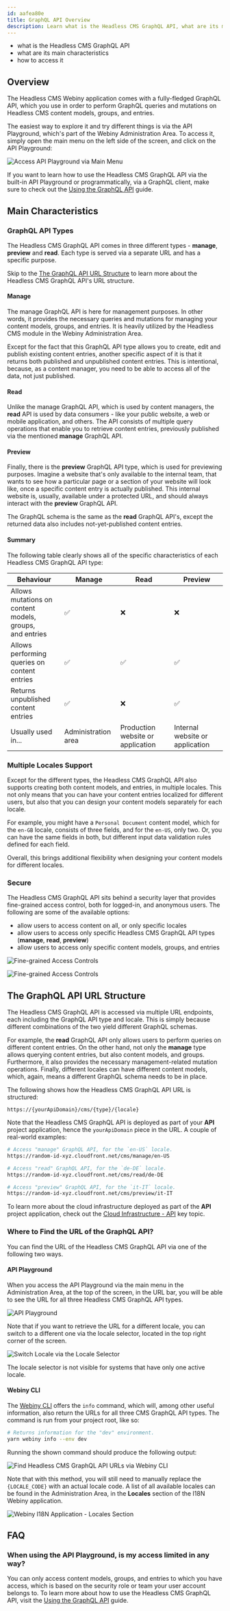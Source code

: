 ```yaml
---
id: aafea80e
title: GraphQL API Overview
description: Learn what is the Headless CMS GraphQL API, what are its main characteristics, and how to access it.
---
```



<Alert type="success" title="What you'll learn">

- what is the Headless CMS GraphQL API
- what are its main characteristics
- how to access it

</Alert>

## Overview

The Headless CMS Webiny application comes with a fully-fledged GraphQL API, which you use in order to perform GraphQL queries and mutations on Headless CMS content models, groups, and entries.

The easiest way to explore it and try different things is via the API Playground, which's part of the Webiny Administration Area. To access it, simply open the main menu on the left side of the screen, and click on the API Playground:

![Access API Playground via Main Menu](./assets/graphql-api/api_playground_from_main_menu.png)

<Alert type="info">

If you want to learn how to use the Headless CMS GraphQL API via the built-in API Playground or
programmatically, via a GraphQL client, make sure to check out the [Using the GraphQL
API](/docs/{version}/headless-cms/basics/using-graphql-api) guide.

</Alert>

## Main Characteristics

### GraphQL API Types

The Headless CMS GraphQL API comes in three different types - **manage**, **preview** and **read**. Each type is served via a separate URL and has a specific purpose.

<Alert type="info">

Skip to the [The GraphQL API URL
Structure](#the-graph-ql-api-url-structure)
to learn more about the Headless CMS GraphQL API's URL structure.

</Alert>

#### Manage

The manage GraphQL API is here for management purposes. In other words, it provides the necessary queries and mutations for managing your content models, groups, and entries. It is heavily utilized by the Headless CMS module in the Webiny Administration Area.

Except for the fact that this GraphQL API type allows you to create, edit and publish existing content entries, another specific aspect of it is that it returns both published and unpublished content entries. This is intentional, because, as a content manager, you need to be able to access all of the data, not just published.

#### Read

Unlike the manage GraphQL API, which is used by content managers, the **read** API is used by data consumers - like your public website, a web or mobile application, and others. The API consists of multiple query operations that enable you to retrieve content entries, previously published via the mentioned **manage** GraphQL API.

#### Preview

Finally, there is the **preview** GraphQL API type, which is used for previewing purposes. Imagine a website that's only available to the internal team, that wants to see how a particular page or a section of your website will look like, once a specific content entry is actually published. This internal website is, usually, available under a protected URL, and should always interact with the **preview** GraphQL API.

The GraphQL schema is the same as the **read** GraphQL API's, except the returned data also includes not-yet-published content entries.

#### Summary

The following table clearly shows all of the specific characteristics of each Headless CMS GraphQL API type:

| Behaviour                                                         | Manage              | Read                              | Preview                         |
| ----------------------------------------------------------------- | ------------------- | --------------------------------- | ------------------------------- |
| Allows mutations on <br/>content models, groups,<br/> and entries | ✅                  | ❌                                | ❌                              |
| Allows performing <br/>queries on content entries                 | ✅                  | ✅                                | ✅                              |
| Returns unpublished<br/>content entries                           | ✅                  | ❌                                | ✅                              |
| Usually used in...                                                | Administration area | Production website or application | Internal website or application |

### Multiple Locales Support

Except for the different types, the Headless CMS GraphQL API also supports creating both content models, and entries, in multiple locales. This not only means that you can have your content entries localized for different users, but also that you can design your content models separately for each locale.

For example, you might have a `Personal Document` content model, which for the `en-GB` locale, consists of three fields, and for the `en-US`, only two. Or, you can have the same fields in both, but different input data validation rules defined for each field.

Overall, this brings additional flexibility when designing your content models for different locales.

### Secure

The Headless CMS GraphQL API sits behind a security layer that provides fine-grained access control, both for logged-in, and anonymous users. The following are some of the available options:

- allow users to access content on all, or only specific locales
- allow users to access only specific Headless CMS GraphQL API types (**manage**, **read**, **preview**)
- allow users to access only specific content models, groups, and entries

![Fine-grained Access Controls](./assets/graphql-api/security-cms-form-1.png)

![Fine-grained Access Controls](./assets/graphql-api/security-cms-form-2.png)

## The GraphQL API URL Structure

The Headless CMS GraphQL API is accessed via multiple URL endpoints, each including the GraphQL API type and locale. This is simply because different combinations of the two yield different GraphQL schemas.

For example, the **read** GraphQL API only allows users to perform queries on different content entries. On the other hand, not only the **manage** type allows querying content entries, but also content models, and groups. Furthermore, it also provides the necessary management-related mutation operations. Finally, different locales can have different content models, which, again, means a different GraphQL schema needs to be in place.

The following shows how the Headless CMS GraphQL API URL is structured:

```
https://{yourApiDomain}/cms/{type}/{locale}
```

Note that the Headless CMS GraphQL API is deployed as part of your **API** project application, hence the `yourApiDomain` piece in the URL. A couple of real-world examples:

```bash
# Access "manage" GraphQL API, for the `en-US` locale.
https://random-id-xyz.cloudfront.net/cms/manage/en-US

# Access "read" GraphQL API, for the `de-DE` locale.
https://random-id-xyz.cloudfront.net/cms/read/de-DE

# Access "preview" GraphQL API, for the `it-IT` locale.
https://random-id-xyz.cloudfront.net/cms/preview/it-IT
```

<Alert type="info">

To learn more about the cloud infrastructure deployed as part of the **API** project application,
check out the [Cloud Infrastructure - API](/docs/{version}/architecture/api/overview)
key topic.

</Alert>

### Where to Find the URL of the GraphQL API?

You can find the URL of the Headless CMS GraphQL API via one of the following two ways.

#### API Playground

When you access the API Playground via the main menu in the Administration Area, at the top of the screen, in the URL bar, you will be able to see the URL for all three Headless CMS GraphQL API types.

![API Playground](./assets/graphql-api/api-playground.png)

Note that if you want to retrieve the URL for a different locale, you can switch to a different one via the locale selector, located in the top right corner of the screen.

![Switch Locale via the Locale Selector](./assets/graphql-api/api-playground-switch-locale.png)

<Alert type="info">

The locale selector is not visible for systems that have only one active locale.

</Alert>

#### Webiny CLI

The [Webiny CLI](/docs/{version}/core-development-concepts/basics/webiny-cli) offers the `info` command, which will, among other useful information, also return the URLs for all three CMS GraphQL API types. The command is run from your project root, like so:

```bash
# Returns information for the "dev" environment.
yarn webiny info --env dev
```

Running the shown command should produce the following output:

![Find Headless CMS GraphQL API URLs via Webiny CLI](./assets/graphql-api/api-url-webiny-cli.png)

Note that with this method, you will still need to manually replace the `{LOCALE_CODE}` with an actual locale code. A list of all available locales can be found in the Administration Area, in the **Locales** section of the I18N Webiny application.

![Webiny I18N Application - Locales Section](./assets/graphql-api/i18n-locales-section.png)

## FAQ

### When using the API Playground, is my access limited in any way?

You can only access content models, groups, and entries to which you have access, which is based on the security role or team your user account belongs to. To learn more about how to use the Headless CMS GraphQL API, visit the [Using the GraphQL API](/docs/{version}/headless-cms/basics/using-graphql-api) guide.
